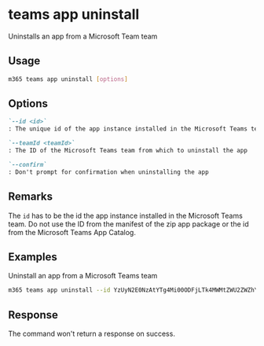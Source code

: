 
# teams app uninstall

Uninstalls an app from a Microsoft Team team

## Usage

```sh
m365 teams app uninstall [options]
```

## Options

```md definition-list
`--id <id>`
: The unique id of the app instance installed in the Microsoft Teams team

`--teamId <teamId>`
: The ID of the Microsoft Teams team from which to uninstall the app

`--confirm`
: Don't prompt for confirmation when uninstalling the app
```

<Global />

## Remarks

The `id` has to be the id the app instance installed in the Microsoft Teams team.
Do not use the ID from the manifest of the zip app package or the id from the Microsoft Teams App Catalog.

## Examples

Uninstall an app from a Microsoft Teams team

```sh
m365 teams app uninstall --id YzUyN2E0NzAtYTg4Mi00ODFjLTk4MWMtZWU2ZWZhYmE4NWM3IyM0ZDFlYTA0Ny1mMTk2LTQ1MGQtYjJlOS0wZDI4NTViYTA1YTY= --teamId 2609af39-7775-4f94-a3dc-0dd67657e900
```

## Response

The command won't return a response on success.
